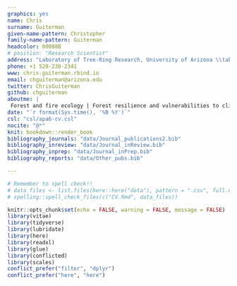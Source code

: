 ```yaml
---
graphics: yes
name: Chris
surname: Guiterman
given-name-pattern: Christopher
family-name-pattern: Guiterman
headcolor: 00008B
# position: "Research Scientist"
address: "Laboratory of Tree-Ring Research, University of Arizona \\tabularnewline Permanent residence: Hanover, New Hampshire. \\tabularnewline"
phone: +1 520-230-2341
www: chris-guiterman.rbind.io
email: chguiterman@arizona.edu
twitter: ChrisGuiterman
github: chguiterman
aboutme: |
 Forest and fire ecology | Forest resilience and vulnerabilities to climate change | Human influences on forest systems | Applications in dendrochronology
date: "`r format(Sys.time(), '%B %Y')`"
csl: "csl/apa6-cv.csl"
nocite: "@*"
knit: bookdown::render_book
bibliography_journals: "data/Journal_publications2.bib"
bibliography_inreview: "data/Journal_inReview.bib"
bibliography_inprep: "data/Journal_inPrep.bib"
bibliography_reports: "data/Other_pubs.bib"

---
```


```r
# Remember to spell check!!
# data_files <- list.files(here::here("data"), pattern = ".csv", full.names = TRUE)
# spelling::spell_check_files(c("CV.Rmd", data_files))
```

```r
knitr::opts_chunk$set(echo = FALSE, warning = FALSE, message = FALSE)
library(vitae)
library(tidyverse)
library(lubridate)
library(here)
library(readxl)
library(glue)
library(conflicted)
library(scales)
conflict_prefer("filter", "dplyr")
conflict_prefer("here", "here")
```
